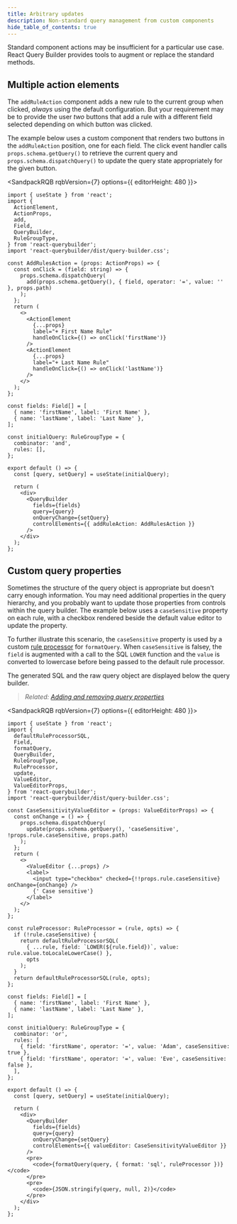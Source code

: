 ```yaml
---
title: Arbitrary updates
description: Non-standard query management from custom components
hide_table_of_contents: true
---
```



Standard component actions may be insufficient for a particular use case. React Query Builder provides tools to augment or replace the standard methods.

## Multiple action elements

The `addRuleAction` component adds a new rule to the current group when clicked, _always_ using the default configuration. But your requirement may be to provide the user _two_ buttons that add a rule with a different field selected depending on which button was clicked.

The example below uses a custom component that renders two buttons in the `addRuleAction` position, one for each field. The click event handler calls `props.schema.getQuery()` to retrieve the current query and `props.schema.dispatchQuery()` to update the query state appropriately for the given button.

<SandpackRQB rqbVersion={7} options={{ editorHeight: 480 }}>

```tsx
import { useState } from 'react';
import {
  ActionElement,
  ActionProps,
  add,
  Field,
  QueryBuilder,
  RuleGroupType,
} from 'react-querybuilder';
import 'react-querybuilder/dist/query-builder.css';

const AddRulesAction = (props: ActionProps) => {
  const onClick = (field: string) => {
    props.schema.dispatchQuery(
      add(props.schema.getQuery(), { field, operator: '=', value: '' }, props.path)
    );
  };
  return (
    <>
      <ActionElement
        {...props}
        label="+ First Name Rule"
        handleOnClick={() => onClick('firstName')}
      />
      <ActionElement
        {...props}
        label="+ Last Name Rule"
        handleOnClick={() => onClick('lastName')}
      />
    </>
  );
};

const fields: Field[] = [
  { name: 'firstName', label: 'First Name' },
  { name: 'lastName', label: 'Last Name' },
];

const initialQuery: RuleGroupType = {
  combinator: 'and',
  rules: [],
};

export default () => {
  const [query, setQuery] = useState(initialQuery);

  return (
    <div>
      <QueryBuilder
        fields={fields}
        query={query}
        onQueryChange={setQuery}
        controlElements={{ addRuleAction: AddRulesAction }}
      />
    </div>
  );
};
```

</SandpackRQB>

## Custom query properties

Sometimes the structure of the query object is appropriate but doesn't carry enough information. You may need additional properties in the query hierarchy, and you probably want to update those properties from controls within the query builder. The example below uses a `caseSensitive` property on each rule, with a checkbox rendered beside the default value editor to update the property.

To further illustrate this scenario, the `caseSensitive` property is used by a custom [rule processor](../utils/export#rule-processor) for `formatQuery`. When `caseSensitive` is falsey, the `field` is augmented with a call to the SQL `LOWER` function and the `value` is converted to lowercase before being passed to the default rule processor.

The generated SQL and the raw query object are displayed below the query builder.

> _Related: [Adding and removing query properties](./adding-removing-query-properties)_

<SandpackRQB rqbVersion={7} options={{ editorHeight: 480 }}>

```tsx
import { useState } from 'react';
import {
  defaultRuleProcessorSQL,
  Field,
  formatQuery,
  QueryBuilder,
  RuleGroupType,
  RuleProcessor,
  update,
  ValueEditor,
  ValueEditorProps,
} from 'react-querybuilder';
import 'react-querybuilder/dist/query-builder.css';

const CaseSensitivityValueEditor = (props: ValueEditorProps) => {
  const onChange = () => {
    props.schema.dispatchQuery(
      update(props.schema.getQuery(), 'caseSensitive', !props.rule.caseSensitive, props.path)
    );
  };
  return (
    <>
      <ValueEditor {...props} />
      <label>
        <input type="checkbox" checked={!!props.rule.caseSensitive} onChange={onChange} />
        {' Case sensitive'}
      </label>
    </>
  );
};

const ruleProcessor: RuleProcessor = (rule, opts) => {
  if (!rule.caseSensitive) {
    return defaultRuleProcessorSQL(
      { ...rule, field: `LOWER(${rule.field})`, value: rule.value.toLocaleLowerCase() },
      opts
    );
  }
  return defaultRuleProcessorSQL(rule, opts);
};

const fields: Field[] = [
  { name: 'firstName', label: 'First Name' },
  { name: 'lastName', label: 'Last Name' },
];

const initialQuery: RuleGroupType = {
  combinator: 'or',
  rules: [
    { field: 'firstName', operator: '=', value: 'Adam', caseSensitive: true },
    { field: 'firstName', operator: '=', value: 'Eve', caseSensitive: false },
  ],
};

export default () => {
  const [query, setQuery] = useState(initialQuery);

  return (
    <div>
      <QueryBuilder
        fields={fields}
        query={query}
        onQueryChange={setQuery}
        controlElements={{ valueEditor: CaseSensitivityValueEditor }}
      />
      <pre>
        <code>{formatQuery(query, { format: 'sql', ruleProcessor })}</code>
      </pre>
      <pre>
        <code>{JSON.stringify(query, null, 2)}</code>
      </pre>
    </div>
  );
};
```

</SandpackRQB>
